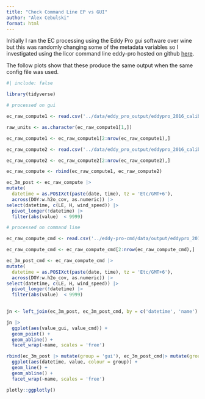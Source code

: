 ```yaml
---
title: "Check Command Line EP vs GUI"
author: "Alex Cebulski"
format: html
---
```


Initially I ran the EC processing using the Eddy Pro gui software over wine but this was randomly changing some of the metadata variables so I investigated using the licor command line eddy-pro hosted on github [here](https://github.com/LI-COR/eddypro-engine). 

The follow plots show that these produce the same output when the same config file was used. 

```r
#| include: false

library(tidyverse)

# processed on gui

ec_raw_compute1 <- read.csv('../data/eddy_pro_output/eddypro_2016_calibrated_pars_full_output_2022-11-08T164432_exp.csv', skip = 1)

raw_units <- as.character(ec_raw_compute1[1,])

ec_raw_compute1 <- ec_raw_compute1[2:nrow(ec_raw_compute1),] 

ec_raw_compute2 <- read.csv('../data/eddy_pro_output/eddypro_2016_calibrated_pars_full_output_2023-01-10T204008_exp.csv', skip = 1)

ec_raw_compute2 <- ec_raw_compute2[2:nrow(ec_raw_compute2),] 

ec_raw_compute <- rbind(ec_raw_compute1, ec_raw_compute2)

ec_3m_post <- ec_raw_compute |> 
mutate(
  datetime = as.POSIXct(paste(date, time), tz = 'Etc/GMT+6'),
  across(DOY:w.h2o_cov, as.numeric)) |> 
select(datetime, c(LE, H, wind_speed)) |> 
  pivot_longer(!datetime) |> 
  filter(abs(value)  < 9999)

# processed on command line 

ec_raw_compute_cmd <- read.csv('../eddy-pro-cmd/data/output/eddypro_2016_calibrated_pars_full_output_2023-03-29T104926_exp.csv', skip = 1)

ec_raw_compute_cmd <- ec_raw_compute_cmd[2:nrow(ec_raw_compute_cmd),] 

ec_3m_post_cmd <- ec_raw_compute_cmd |> 
mutate(
  datetime = as.POSIXct(paste(date, time), tz = 'Etc/GMT+6'),
  across(DOY:w.h2o_cov, as.numeric)) |> 
select(datetime, c(LE, H, wind_speed)) |> 
  pivot_longer(!datetime) |> 
  filter(abs(value)  < 9999)
  
```

```r
jn <- left_join(ec_3m_post, ec_3m_post_cmd, by = c('datetime', 'name') , suffix = c("_gui", "_cmd"))

jn |> 
  ggplot(aes(value_gui, value_cmd)) + 
  geom_point() +
  geom_abline() +
  facet_wrap(~name, scales = 'free')

rbind(ec_3m_post |> mutate(group = 'gui'), ec_3m_post_cmd|> mutate(group = 'cmd')) |> 
  ggplot(aes(datetime, value, colour = group)) + 
  geom_line() +
  geom_abline() +
  facet_wrap(~name, scales = 'free')

plotly::ggplotly()
```

